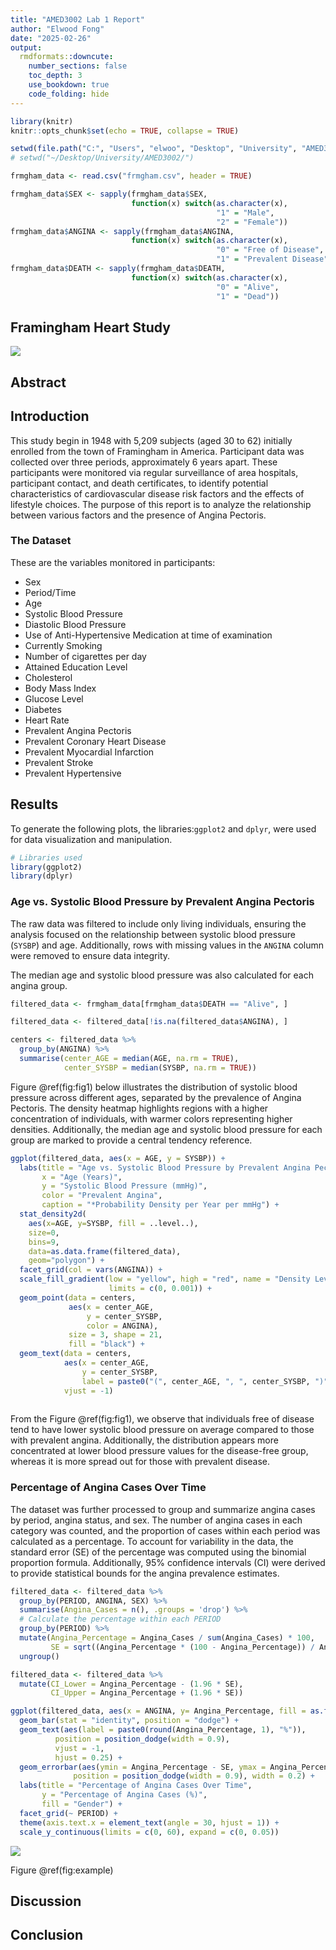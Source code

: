 ```yaml
---
title: "AMED3002 Lab 1 Report"
author: "Elwood Fong"
date: "2025-02-26"
output: 
  rmdformats::downcute:
    number_sections: false
    toc_depth: 3
    use_bookdown: true
    code_folding: hide
---
```


```r
library(knitr)
knitr::opts_chunk$set(echo = TRUE, collapse = TRUE)

setwd(file.path("C:", "Users", "elwoo", "Desktop", "University", "AMED3002"))
# setwd("~/Desktop/University/AMED3002/")

frmgham_data <- read.csv("frmgham.csv", header = TRUE)

frmgham_data$SEX <- sapply(frmgham_data$SEX, 
                           function(x) switch(as.character(x),
                                              "1" = "Male",
                                              "2" = "Female"))
frmgham_data$ANGINA <- sapply(frmgham_data$ANGINA, 
                           function(x) switch(as.character(x),
                                              "0" = "Free of Disease",
                                              "1" = "Prevalent Disease"))
frmgham_data$DEATH <- sapply(frmgham_data$DEATH, 
                           function(x) switch(as.character(x),
                                              "0" = "Alive",
                                              "1" = "Dead"))
```

## **Framingham Heart Study**
![](./framingham_heart_banner.jpg)

## Abstract {#abstract}



## Introduction {#introduction}

This study begin in 1948 with 5,209 subjects (aged 30 to 62) initially enrolled from the town of Framingham in America. Participant data was collected over three periods, approximately 6 years apart. These participants were monitored via regular surveillance of area hospitals, participant contact, and death certificates, to identify potential characteristics of cardiovascular disease risk factors and the effects of lifestyle choices.
The purpose of this report is to analyze the relationship between various factors and the presence of Angina Pectoris.

### The Dataset {#dataset}

These are the variables monitored in participants:

- Sex
- Period/Time
- Age
- Systolic Blood Pressure
- Diastolic Blood Pressure
- Use of Anti-Hypertensive Medication at time of examination
- Currently Smoking 
- Number of cigarettes per day
- Attained Education Level 
- Cholesterol
- Body Mass Index
- Glucose Level
- Diabetes
- Heart Rate
- Prevalent Angina Pectoris
- Prevalent Coronary Heart Disease
- Prevalent Myocardial Infarction
- Prevalent Stroke
- Prevalent Hypertensive

## Results {#results}

To generate the following plots, the libraries:`ggplot2` and `dplyr`, were used for data visualization and manipulation.

```r
# Libraries used
library(ggplot2)
library(dplyr)
```

### Age vs. Systolic Blood Pressure by Prevalent Angina Pectoris

The raw data was filtered to include only living individuals, ensuring the analysis focused on the relationship between systolic blood pressure (`SYSBP`) and age. Additionally, rows with missing values in the `ANGINA` column were removed to ensure data integrity.

The median age and systolic blood pressure was also calculated for each angina group.

```r
filtered_data <- frmgham_data[frmgham_data$DEATH == "Alive", ]

filtered_data <- filtered_data[!is.na(filtered_data$ANGINA), ]

centers <- filtered_data %>%
  group_by(ANGINA) %>%
  summarise(center_AGE = median(AGE, na.rm = TRUE), 
            center_SYSBP = median(SYSBP, na.rm = TRUE))
```

Figure \@ref(fig:fig1) below illustrates the distribution of systolic blood pressure across different ages, separated by the prevalence of Angina Pectoris. The density heatmap highlights regions with a higher concentration of individuals, with warmer colors representing higher densities. Additionally, the median age and systolic blood pressure for each group are marked to provide a central tendency reference.

```r
ggplot(filtered_data, aes(x = AGE, y = SYSBP)) +
  labs(title = "Age vs. Systolic Blood Pressure by Prevalent Angina Pectoris",
       x = "Age (Years)",
       y = "Systolic Blood Pressure (mmHg)",
       color = "Prevalent Angina",
       caption = "*Probability Density per Year per mmHg") +
  stat_density2d(
    aes(x=AGE, y=SYSBP, fill = ..level..), 
    size=0, 
    bins=9, 
    data=as.data.frame(filtered_data), 
    geom="polygon") +
  facet_grid(col = vars(ANGINA)) +
  scale_fill_gradient(low = "yellow", high = "red", name = "Density Level*",
                      limits = c(0, 0.001)) + 
  geom_point(data = centers, 
             aes(x = center_AGE, 
                 y = center_SYSBP, 
                 color = ANGINA), 
             size = 3, shape = 21, 
             fill = "black") +
  geom_text(data = centers, 
            aes(x = center_AGE, 
                y = center_SYSBP, 
                label = paste0("(", center_AGE, ", ", center_SYSBP, ")")), 
            vjust = -1) 
  
```

From the Figure \@ref(fig:fig1), we observe that individuals free of disease tend to have lower systolic blood pressure on average compared to those with prevalent angina. Additionally, the distribution appears more concentrated at lower blood pressure values for the disease-free group, whereas it is more spread out for those with prevalent disease.


### Percentage of Angina Cases Over Time

The dataset was further processed to group and summarize angina cases by period, angina status, and sex. The number of angina cases in each category was counted, and the proportion of cases within each period was calculated as a percentage. To account for variability in the data, the standard error (SE) of the percentage was computed using the binomial proportion formula. Additionally, 95% confidence intervals (CI) were derived to provide statistical bounds for the angina prevalence estimates.

```r
filtered_data <- filtered_data %>%
  group_by(PERIOD, ANGINA, SEX) %>%
  summarise(Angina_Cases = n(), .groups = 'drop') %>%
  # Calculate the percentage within each PERIOD
  group_by(PERIOD) %>%
  mutate(Angina_Percentage = Angina_Cases / sum(Angina_Cases) * 100,
         SE = sqrt((Angina_Percentage * (100 - Angina_Percentage)) / Angina_Cases)) %>%
  ungroup()

filtered_data <- filtered_data %>%
  mutate(CI_Lower = Angina_Percentage - (1.96 * SE),
         CI_Upper = Angina_Percentage + (1.96 * SE))
```





``` r
ggplot(filtered_data, aes(x = ANGINA, y= Angina_Percentage, fill = as.factor(SEX))) +
  geom_bar(stat = "identity", position = "dodge") +
  geom_text(aes(label = paste0(round(Angina_Percentage, 1), "%")), 
          position = position_dodge(width = 0.9), 
          vjust = -1,
          hjust = 0.25) +
  geom_errorbar(aes(ymin = Angina_Percentage - SE, ymax = Angina_Percentage + SE), 
              position = position_dodge(width = 0.9), width = 0.2) +
  labs(title = "Percentage of Angina Cases Over Time",
       y = "Percentage of Angina Cases (%)",
       fill = "Gender") +
  facet_grid(~ PERIOD) +
  theme(axis.text.x = element_text(angle = 30, hjust = 1)) +
  scale_y_continuous(limits = c(0, 60), expand = c(0, 0.05))
```

![](./animation.gif)

Figure \@ref(fig:example)


## Discussion {#discussion}



## Conclusion {#conclusion}




